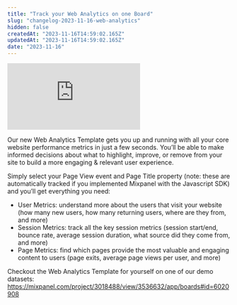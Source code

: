 ```yaml
---
title: "Track your Web Analytics on one Board"
slug: "changelog-2023-11-16-web-analytics"
hidden: false
createdAt: "2023-11-16T14:59:02.165Z"
updatedAt: "2023-11-16T14:59:02.165Z"
date: "2023-11-16"
---
```


<div style={{position: 'relative', paddingBottom: '64.90384615384616%', height: 0}}>
    <iframe src="https://www.loom.com/embed/a8940230695943ecb743dda421fef673"
        frameBorder="0"
        webkitallowfullscreen="true" mozallowfullscreen="true" allowFullScreen
        style={{position: 'absolute', 'top': 0, 'left': 0, 'width': '100%', 'height': '100%'}}>
    </iframe>
</div>

Our new Web Analytics Template gets you up and running with all your core website performance metrics in just a few seconds. You’ll be able to make informed decisions about what to highlight, improve, or remove from your site to build a more engaging & relevant user experience.  

Simply select your Page View event and Page Title property (note: these are automatically tracked if you implemented Mixpanel with the Javascript SDK) and you’ll get everything you need:

- User Metrics: understand more about the users that visit your website (how many new users, how many returning users, where are they from, and more)
- Session Metrics: track all the key session metrics (session start/end, bounce rate, average session duration, what source did they come from, and more)
- Page Metrics: find which pages provide the most valuable and engaging content to users (page exits, average page views per user, and more)

Checkout the Web Analytics Template for yourself on one of our demo datasets: https://mixpanel.com/project/3018488/view/3536632/app/boards#id=6020908
